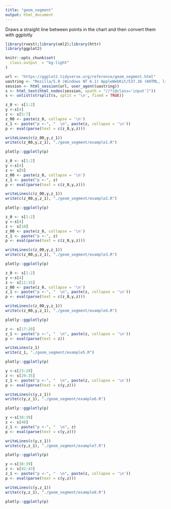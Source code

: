 ```yaml
---
title: "geom_segment"
output: html_document
---
```


Draws a straight line between points in the chart and then convert them with ggplotly

```r
library(rvest);library(xml2);library(httr)
library(ggplot2)

knitr::opts_chunk$set(
  class.output  = "bg-light"
)
```

```r
url <- "https://ggplot2.tidyverse.org/reference/geom_segment.html"
uastring <- "Mozilla/5.0 (Windows NT 6.1) AppleWebKit/537.36 (KHTML, like Gecko) Chrome/88.0.4324.190 Safari/537.36"
session <- html_session(url, user_agent(uastring))
s <- html_text(html_nodes(session, xpath = "//*[@class='input']"))
s <- unlist(strsplit(s, split = '\n', fixed = TRUE))
```

```r
z_0 <- s[1:2]
y <-s[4]
z <- s[5:7]
z_00 <- paste(z_0, collapse = '\n')
z_1 <- paste("p <-", "  \n", paste(z, collapse = '\n'))
p <- eval(parse(text = c(z_0,y,z)))
```

```r
writeLines(c(z_00,y,z_1))
write(c(z_00,y,z_1), "./geom_segment/example1.R")
```

```r
plotly::ggplotly(p)
```

```r
z_0 <- s[1:2]
y <-s[4]
z <- s[9]
z_00 <- paste(z_0, collapse = '\n')
z_1 <- paste("p <-", z)
p <- eval(parse(text = c(z_0,y,z)))
```

```r
writeLines(c(z_00,y,z_1))
write(c(z_00,y,z_1), "./geom_segment/example2.R")
```

```r
plotly::ggplotly(p)
```

```r
z_0 <- s[1:2]
y <-s[4]
z <- s[10]
z_00 <- paste(z_0, collapse = '\n')
z_1 <- paste("p <-", z)
p <- eval(parse(text = c(z_0,y,z)))
```

```r
writeLines(c(z_00,y,z_1))
write(c(z_00,y,z_1), "./geom_segment/example3.R")
```

```r
plotly::ggplotly(p)
```

```r
z_0 <- s[1:2]
y <-s[4]
z <- s[11:15]
z_00 <- paste(z_0, collapse = '\n')
z_1 <- paste("p <-", "  \n", paste(z, collapse = '\n'))
p <- eval(parse(text = c(z_0,y,z)))
```

```r
writeLines(c(z_00,y,z_1))
write(c(z_00,y,z_1), "./geom_segment/example4.R")
```

```r
plotly::ggplotly(p)
```

```r
z <- s[17:20]
z_1 <- paste("p <-", "  \n", paste(z, collapse = '\n'))
p <- eval(parse(text = z))
```

```r
writeLines(z_1)
write(z_1, "./geom_segment/example5.R")
```

```r
plotly::ggplotly(p)
```

```r
y <-s[23:28]
z <- s[29:35]
z_1 <- paste("p <-", "  \n", paste(z, collapse = '\n'))
p <- eval(parse(text = c(y,z)))
```

```r
writeLines(c(y,z_1))
write(c(y,z_1), "./geom_segment/example6.R")
```

```r
plotly::ggplotly(p)
```

```r
y <-s[38:39]
z <- s[40]
z_1 <- paste("p <-", "  \n", z)
p <- eval(parse(text = c(y,z)))
```

```r
writeLines(c(y,z_1))
write(c(y,z_1), "./geom_segment/example7.R")
```

```r
plotly::ggplotly(p)
```

```r
y <-s[38:39]
z <- s[42:43]
z_1 <- paste("p <-", "  \n", paste(z, collapse = '\n'))
p <- eval(parse(text = c(y,z)))
```

```r
writeLines(c(y,z_1))
write(c(y,z_1), "./geom_segment/example8.R")
```

```r
plotly::ggplotly(p)
```